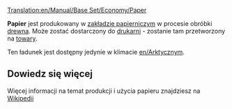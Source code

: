[[Translation:en/Manual/Base Set/Economy/Paper]]

{{pl/Ładunek|name=Papier
|image=Paper.png
|produced=[[pl/Manual/Base Set/Economy/Zakład papierniczy|Zakład papierniczy]]
|accepted=[[pl/Manual/Base Set/Economy/Drukarnia|Drukarnia]]
}}


'''Papier''' jest produkowany w [[pl/Manual/Base Set/Economy/Zakład papierniczy|zakładzie papierniczym]] w procesie obróbki [[pl/Manual/Base Set/Economy/Drewno|drewna]]. Może zostać dostarczony do [[pl/Manual/Base Set/Economy/Drukarnia|drukarni]] - zostanie tam przetworzony na [[pl/Manual/Base Set/Economy/Towary|towary]].

Ten ładunek jest dostępny jedynie w klimacie [[en/Arktyczny]]m.


==Dowiedz się więcej==

Więcej informacji na temat produkcji i użycia papieru znajdziesz na [https://pl.wikipedia.org/wiki/Papier Wikipedii]

{{pl/Navbox Ładunek}}